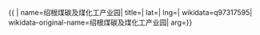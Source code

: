 {{ {{{1|PRC admin/showdata}}}|
name=绍根煤碳及煤化工产业园|
title=|
lat=|
lng=|
wikidata=q97317595|
wikidata-original-name=绍根煤碳及煤化工产业园|
arg={{{arg|}}}}}